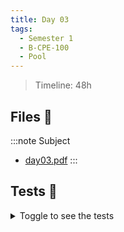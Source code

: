 ```yaml
---
title: Day 03
tags:
  - Semester 1
  - B-CPE-100
  - Pool
---
```


> Timeline: 48h

## Files 📂

:::note Subject
- [day03.pdf](https://github.com/Studio-17/Epitech-Subjects/raw/main/Semestre_1/B-CPE-100/Pool/Day03/Day03.pdf)
:::

## Tests 🤖

<details>
  <summary>Toggle to see the tests</summary>
  <div>
    <table>
        <thead>
            <tr>
                <th>Summary</th>
                <th>Number of tests</th>
                <th>Details</th>
            </tr>
        </thead>
        <tbody>
            <tr>
                <td rowspan="1">01 - task01</td>
                <td rowspan="1">1</td>
                <td>task01</td>
            </tr>
            <tr>
                <td rowspan="1">02 - task02</td>
                <td rowspan="1">1</td>
                <td>task02</td>
            </tr>
            <tr>
                <td rowspan="1">03 - task03</td>
                <td rowspan="1">1</td>
                <td>task03</td>
            </tr>
            <tr>
                <td rowspan="1">04 - task04</td>
                <td rowspan="1">1</td>
                <td>task04</td>
            </tr>
            <tr>
                <td rowspan="1">05 - task05</td>
                <td rowspan="1">1</td>
                <td>task05</td>
            </tr>
            <tr>
                <td rowspan="1">06 - task06</td>
                <td rowspan="1">1</td>
                <td>task06</td>
            </tr>
            <tr>
                <td rowspan="1">07 - task07</td>
                <td rowspan="1">1</td>
                <td>task07</td>
            </tr>
            <tr>
                <td rowspan="1">08 - task08</td>
                <td rowspan="1">1</td>
                <td>task08</td>
            </tr>
            <tr>
                <td rowspan="1">09 - task09</td>
                <td rowspan="1">1</td>
                <td>task09</td>
            </tr>
        </tbody>
    </table>
  </div>
</details>
